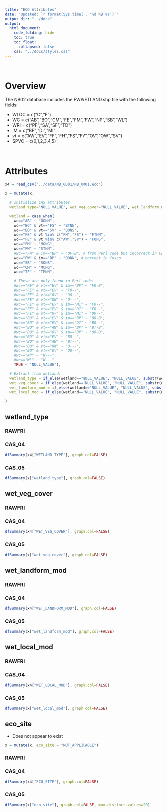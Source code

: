 ```yaml
---  
title: "ECO Attributes"
date: "Updated: `r format(Sys.time(), '%d %B %Y')`"
output_dir: "../docs"
output:  
  html_document:  
    code_folding: hide
    toc: true
    toc_float:
      collapsed: false
    css: "../docs/styles.css"
---  
```


<br>

# Overview

The NB02 database includes the FWWETLAND.shp file with the following fields:

  * WLOC = c("C","F")
  * WC = c("AB","BO","CM","FE","FM","FW","NP","SB","WL")
  * WRI = c("PF","SA","SF","TD")
  * IM = c("BP","DI","MI"
  * vt = c("AW","EV","FF","FH","FS","FV","OV","OW","SV")
  * SPVC = c(0,1,2,3,4,5)

<br>

# Attributes

```r
x4 = read_csv("../data/NB_0001/NB_0001.eco")
```

```r
x = mutate(x,

  # Initialize CAS attributes
  wetland_type="NULL_VALUE", wet_veg_cover="NULL_VALUE", wet_landform_mod="NULL_VALUE", wet_local_mod="NULL_VALUE",

  wetland = case_when(
    wc=="AB" ~ "OONN",
    wc=="BO" & vt=="FS" ~ "BTNN",
    wc=="BO" & vt=="SV" ~ "BONS",
    wc=="FE" & vt %in% c("FH","FS") ~ "FTNN",
    wc=="FE" & vt %in% c("AW","SV") ~ "FONS",
    wc=="FM" ~ "MONG",
    wc=="FW" ~ "STNN",
    #wc=="FW" & im=="BP" ~ "OF-B", # from Perl code but incorrect in Cosco
    wc=="FW" & im=="BP" ~ "OONN", # correct in Cosco
    wc=="SB" ~ "SONS",
    wc=="CM" ~ "MCNG",
    wc=="TF" ~ "TMNN",

    # These are only found in Perl code:
    #wc=="FE" & vt=="EV" & im=="BP" ~ "FO-B",
    #wc=="FE" & vt=="EV" ~ "FO--",
    #wc=="FE" & vt=="OV" ~ "OO--",
    #wc=="FE" & vt=="OW" ~ "O---",
    #wc=="FE" & vt=="EV" & im=="MI" ~ "FO--",
    #wc=="FE" & vt=="EV" & im=="DI" ~ "FO--",
    #wc=="FE" & vt=="OV" & im=="MI" ~ "OO--",
    #wc=="BO" & vt=="EV" & im=="BP" ~ "BO-B",
    #wc=="BO" & vt=="EV" & im=="DI" ~ "BO--",
    #wc=="BO" & vt=="AW" & im=="BP" ~ "BT-B",
    #wc=="BO" & vt=="OV" & im=="BP" ~ "OO-B",
    #wc=="BO" & vt=="EV" ~ "BO--",
    #wc=="BO" & vt=="AW" ~ "BT--",
    #wc=="BO" & vt=="OW" ~ "O---",
    #wc=="BO" & vt=="OV" ~ "OO--",
    #wc=="NP" ~ "W---",
    #wc=="WL" ~ "W---",
    TRUE ~ "NULL_VALUE"),

  # Extract from wetland:
  wetland_type = if_else(wetland=="NULL_VALUE", "NULL_VALUE", substr(wetland,1,1)),
  wet_veg_cover = if_else(wetland=="NULL_VALUE", "NULL_VALUE", substr(wetland,2,2)),
  wet_landform_mod = if_else(wetland=="NULL_VALUE", "NULL_VALUE", substr(wetland,3,3)),
  wet_local_mod = if_else(wetland=="NULL_VALUE", "NULL_VALUE", substr(wetland,4,4))

)

```

## wetland_type {.tabset}

### RAWFRI

### CAS_04

```r
dfSummary(x4["WETLAND_TYPE"], graph.col=FALSE)
```

### CAS_05

```r
dfSummary(x["wetland_type"], graph.col=FALSE)
```

## wet_veg_cover {.tabset}

### RAWFRI

### CAS_04

```r
dfSummary(x4["WET_VEG_COVER"], graph.col=FALSE)
```

### CAS_05

```r
dfSummary(x["wet_veg_cover"], graph.col=FALSE)
```

## wet_landform_mod {.tabset}

### RAWFRI

### CAS_04

```r
dfSummary(x4["WET_LANDFORM_MOD"], graph.col=FALSE)
```

### CAS_05

```r
dfSummary(x["wet_landform_mod"], graph.col=FALSE)
```

## wet_local_mod {.tabset}

### RAWFRI

### CAS_04

```r
dfSummary(x4["WET_LOCAL_MOD"], graph.col=FALSE)
```

### CAS_05

```r
dfSummary(x["wet_local_mod"], graph.col=FALSE)
```

## eco_site {.tabset}

  * Does not appear to exist

```r
x = mutate(x, eco_site = "NOT_APPLICABLE")
```

### RAWFRI

### CAS_04

```r
dfSummary(x4["ECO_SITE"], graph.col=FALSE)
```

### CAS_05

```r
dfSummary(x["eco_site"], graph.col=FALSE, max.distinct.values=20)
```
